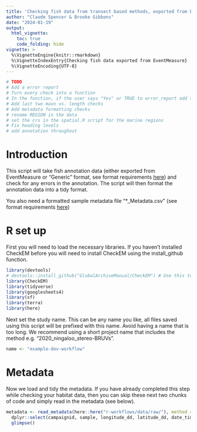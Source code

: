 ```yaml
---
title: 'Checking fish data from transect based methods, exported from EventMeasure and/or "Generic" data'
author: "Claude Spencer & Brooke Gibbons"
date: "2024-01-19"
output:
  html_vignette:
    toc: true
    code_folding: hide
vignette: >
  %\VignetteEngine{knitr::rmarkdown}
  %\VignetteIndexEntry{Checking fish data exported from EventMeasure}
  %\VignetteEncoding{UTF-8}
---
```


```r
# TODO
# Add a error report
# Turn every check into a function
# In the function, if the user says "Yes" or TRUE to error_report add the check to the error report
# Add last two maxn vs. length checks
# Add metadata formatting checks
# rename REGION in the data
# set the crs in the spatial.R script for the marine regions
# Fix heading levels
# add annotation throughout
```

# Introduction
This script will take fish annotation data (either exported from EventMeasure or "Generic" format, see format requirements [here](https://globalarchivemanual.github.io/CheckEM/articles/manuals/CheckEM_user_guide.html)) and check for any errors in the annotation.
The script will then format the annotation data into a tidy format.

You also need a formatted sample metadata file "*_Metadata.csv" (see format requirements [here](https://globalarchivemanual.github.io/CheckEM/articles/manuals/CheckEM_user_guide.html))

# R set up
First you will need to load the necessary libraries.
If you haven't installed CheckEM before you will need to install CheckEM using the install_github function.

```r
library(devtools)
# devtools::install_github("GlobalArchiveManual/CheckEM") # Use this to install the CheckEM package if you have not already done so
library(CheckEM)
library(tidyverse)
library(googlesheets4)
library(sf)
library(terra)
library(here)
```

Next set the study name.
This can be any name you like, all files saved using this script will be prefixed with this name.
Avoid having a name that is too long. We recommend using a short project name that includes the method e.g. "2020_ningaloo_stereo-BRUVs".

```r
name <- "example-dov-workflow"
```

# Metadata
Now we load and tidy the metadata. 
If you have already completed this step while checking your habitat data, then you can skip these next two chunks of code and simply read in the metadata (see below).

```r
metadata <- read_metadata(here::here("r-workflows/data/raw/"), method = "DOVs") %>% # Change here to "DOVs"
  dplyr::select(campaignid, sample, longitude_dd, latitude_dd, date_time, location, site, depth_m, successful_count, successful_length, successful_habitat_forward, successful_habitat_backward) %>%
  glimpse()
```

<!-- Save the metadata as an R data file (this creates a lighter file than saving as a .csv or similar, it also maintains any column formatting). -->

<!-- ```{r save-metadata} -->
<!-- saveRDS(metadata, file = here::here(paste0("r-workflows/data/tidy/", -->
<!--                                 name, "_Metadata.rds"))) -->
<!-- ``` -->

<!-- If you have already exported in the 'check-habitat' script then load the metadata. -->
<!-- If you have just loaded and saved the metadata, then you can skip this chunk of code. -->

<!-- ```{r tidy-metadata} -->
<!-- metadata <- readRDS(here::here(paste0("r-workflows/data/tidy/", -->
<!--                                 name, "_Metadata.rds"))) -->
<!-- ``` -->

<!-- ## Marine Parks -->
<!-- Load marine park shape files, and extract fishing status (e.g. 'Fished' or 'No-take') for use in modelling.  -->
<!-- The data set used here is the 2022 Collaborative Australian Protected Areas Database, which you can download for free [here](https://fed.dcceew.gov.au/datasets/782c02c691014efe8ffbd27445fe41d7_0/explore). -->

<!-- You may change this shape file to any suitable data set that is available for your study area.  -->

<!-- ```{r parks} -->
<!-- marine_parks <- st_read(here::here("r-workflows/data/spatial/shapefiles/Collaborative_Australian_Protected_Areas_Database_(CAPAD)_2022_-_Marine.shp"))  %>% -->
<!--   dplyr::select(geometry, ZONE_TYPE) %>% -->
<!--   st_transform(4326) %>% -->
<!--   st_make_valid() -->

<!-- metadata_sf <- st_as_sf(metadata, coords = c("longitude_dd", "latitude_dd"), crs = 4326) -->

<!-- metadata <- metadata_sf %>% -->
<!--   st_intersection(marine_parks) %>% -->
<!--   bind_cols(st_coordinates(.)) %>% -->
<!--   as.data.frame() %>% -->
<!--   dplyr::select(-c(geometry)) %>% -->
<!--   dplyr::rename(longitude_dd = X, latitude_dd = Y) %>% -->
<!--   dplyr::mutate(status = if_else(str_detect(ZONE_TYPE, "National|Sanctuary"), -->
<!--                                 "No-take", "Fished")) %>% -->
<!--   clean_names() %>% -->
<!--   glimpse() -->
<!-- ``` -->
<!-- ## Find nearest Marine Region -->
<!-- Now we need to find the nearest marine region for each sample in the metadata.  -->
<!-- Then we can use the life history lists to find species that have not been observed in that marine region before. -->

<!-- ```{r marine region, warning=FALSE} -->
<!-- metadata_sf <- st_as_sf(metadata, coords = c("longitude_dd", "latitude_dd"), crs = 4326) -->
<!-- regions <- st_as_sf(CheckEM::aus_regions, crs = st_crs(4326)) -->
<!-- regions <- st_transform(regions, 4326) %>% -->
<!--   dplyr::select(REGION) -->

<!-- metadata <- st_join(metadata_sf, regions, join = st_nearest_feature) %>% -->
<!--   dplyr::rename(marine_region = REGION) %>% -->
<!--   dplyr::mutate(sample = as.character(sample)) %>% -->
<!--   as.data.frame() %>% -->
<!--   dplyr::select(-c(geometry)) %>% -->
<!--   glimpse() -->
<!-- ``` -->

<!-- # Fish annotation data -->
<!-- There are two types of fish annotation data formats that you can check and format using this script: *EventMeasure database outputs* or *Generic* files.  -->

<!-- - For *EventMeasure database outputs* you will need to export the database outputs using the EventMeasure software and the .EMObs files. This will give you the '_Points.txt', '_Lengths.txt' and '_3DPoints.txt' files. -->

<!-- - *Generic* data is a much simpler format and allows users who haven’t used EventMeasure to format QC their annotation data. You will need a _Count.csv file and a _Length.csv file. -->

<!-- For more information on the format of these files please see the [CheckEM user guide](https://globalarchivemanual.github.io/CheckEM/articles/manuals/CheckEM_user_guide.html) -->

<!-- We recommend using the *EventMeasure database outputs* if they are available and up to date. There are more checks possible with EventMeasure data than *Generic* data.  -->
<!-- **Note:** If you have used EventMeasure software to annotate your samples BUT have made corrections on the exported data (e.g. in Excel), this corrected data is now the true copy of the data and you should import your data as *Generic* annotation files (e.g. count and length). -->

<!-- ## Load any EventMeasure Points.txt files -->
<!-- This section of code will read in any Points.txt files that you have saved in the directory you set. -->
<!-- It will combine all of the files into one data-frame, and get the campaignid name from the name of the file. -->
<!-- It is important that you consistently name your files with the same campaignid (look out for different separators e.g. '-', '_', or '.') -->

<!-- ```{r load-points} -->
<!-- points <- read_points(here::here("r-workflows/data/raw/")) %>% -->
<!--   glimpse() -->
<!-- ``` -->

<!-- ## Load any *Generic* count files -->
<!-- This section of code will read in any Count.csv files that you have saved in the directory you set. -->
<!-- It will combine all of the files into one data frame, and get the campaignid name from the name of the file. -->

<!-- It is important that you consistently name your files with the same campaignid (look out for different separators e.g. '-', '_', or '.') -->

<!-- ```{r load-counts} -->
<!-- counts <- read_counts(here::here("r-workflows/data/raw/")) %>% -->
<!--   glimpse() -->
<!-- ``` -->
<!-- ## Combine EventMeasure and *Generic* count together -->
<!-- Create and tidy the MaxN file. -->

<!-- ```{r create-maxn} -->

<!-- # Only run this if there is data in the counts data frame -->
<!-- if(nrow(points) > 1){ -->
<!--   maxn_points <- points %>%  -->
<!--     dplyr::group_by(campaignid, sample, filename, periodtime, frame, family, genus, species) %>% # If you have MaxN'd by stage (e.g. Adult, Juvenile) add stage here -->
<!--     dplyr::mutate(number = as.numeric(number)) %>% -->
<!--     dplyr::summarise(maxn = sum(number)) %>% -->
<!--     dplyr::ungroup() %>% -->
<!--     dplyr::group_by(campaignid, sample, family, genus, species) %>% -->
<!--     dplyr::slice(which.max(maxn)) %>% -->
<!--     dplyr::ungroup() %>% -->
<!--     dplyr::filter(!is.na(maxn)) %>% -->
<!--     dplyr::select(-frame) %>% -->
<!--     tidyr::replace_na(list(maxn = 0)) %>% -->
<!--     dplyr::mutate(maxn = as.numeric(maxn)) %>% -->
<!--     dplyr::filter(maxn > 0) %>% -->
<!--     dplyr::inner_join(metadata, by = join_by(campaignid, sample)) %>% -->
<!--     dplyr::filter(successful_count %in% c("Yes")) %>%  -->
<!--     dplyr::filter(maxn > 0) %>% -->
<!--     dplyr::select(campaignid, sample, family, genus, species, maxn) %>% -->
<!--     dplyr::glimpse() -->
<!-- } -->

<!-- # Only run this if there is data in the counts data frame -->
<!-- if(nrow(counts) > 1){ -->
<!--   maxn_counts <- counts %>% -->
<!--     dplyr::group_by(campaignid, sample, family, genus, species) %>% -->
<!--     dplyr::mutate(number = as.numeric(count)) %>% -->
<!--     dplyr::summarise(maxn = sum(number)) %>% -->
<!--     dplyr::ungroup() %>% -->
<!--     dplyr::group_by(campaignid, sample, family, genus, species) %>% -->
<!--     dplyr::slice(which.max(maxn)) %>% -->
<!--     dplyr::ungroup() %>% -->
<!--     dplyr::filter(!is.na(maxn)) %>% -->
<!--     tidyr::replace_na(list(maxn = 0)) %>% -->
<!--     dplyr::mutate(maxn = as.numeric(maxn)) %>% -->
<!--     dplyr::filter(maxn > 0) %>% -->
<!--     dplyr::inner_join(metadata, by = join_by(campaignid, sample)) %>% -->
<!--     dplyr::filter(successful_count %in% c("Yes")) %>% -->
<!--     dplyr::filter(maxn > 0) %>% -->
<!--     dplyr::select(campaignid, sample, family, genus, species, maxn) %>% -->
<!--     dplyr::glimpse() -->
<!-- } -->

<!-- # If only EventMeasure data then MaxN only includes Points data -->
<!-- # If only Generic data then MaxN only includes Count data -->
<!-- # If both exist, then MaxN includes both Points and Count data -->
<!-- maxn <- bind_rows(get0("maxn_points"), get0("maxn_counts")) # this works even if you only have one type of data -->
<!-- ``` -->

<!-- ## Load any EventMeasure Lengths.txt and/or 3DPoints.txt files -->
<!-- This section of code will read in any Lengths.txt and/or 3DPoints.txt files that you have saved in the directory you set. -->
<!-- It will combine all of the files into one data-frame, and get the campaignid name from the name of the file. -->
<!-- It is important that you consistently name your files with the same campaignid (look out for different separators e.g. '-', '_', or '.') -->

<!-- ```{r load-lengths} -->
<!-- em_length3dpoints <- read_em_length(here::here("r-workflows/data/raw/")) %>%                    -->
<!--   dplyr::select(-c(comment))%>% # there is a comment column in metadata, so you will need to remove this column from EM data -->
<!--   dplyr::inner_join(metadata, by = join_by(sample, campaignid)) %>% -->
<!--   dplyr::filter(successful_length %in% "Yes") %>% -->
<!--   dplyr::rename(length_mm = length) %>% -->
<!--   glimpse()  -->
<!-- ``` -->

<!-- ## Load any *Generic* length files -->
<!-- This section of code will read in any _Length.csv files that you have saved in the directory you set. -->
<!-- It will combine all of the files into one data frame, and get the campaignid name from the name of the file. -->
<!-- It is important that you consistently name your files with the same campaignid (look out for different separators e.g. '-', '_', or '.') -->

<!-- ```{r load-gen-lengths} -->
<!-- gen_length <- read_gen_length(here::here("r-workflows/data/raw/")) %>%                    -->
<!--   dplyr::full_join(metadata, by = join_by(campaignid, sample)) %>% -->
<!--   dplyr::filter(successful_length %in% "Yes") %>% -->
<!--   glimpse()  -->
<!-- ``` -->

<!-- ## Combine EventMeasure and *Generic* length data -->
<!-- ```{r combine-length} -->
<!-- # If only EventMeasure data then length only includes Length and 3D points data -->
<!-- # If only Generic data then length only includes generic length data -->
<!-- # If both exist, then length includes both Length and 3D points and generic length data -->
<!-- length <- bind_rows(get0("em_length3dpoints"), get0("gen_length")) # this works even if you only have one type of data -->
<!-- ``` -->

<!-- ## Format and add zeros where a species isn't present -->
<!-- ### In the count data -->
<!-- Tidy and "complete" MaxN data (e.g. add zeros in the data where a species wasn't observed). -->
<!-- The final data set will have a row for each species in every sample (deployment). -->

<!-- ```{r tidy-maxn} -->
<!-- count <- maxn %>% -->
<!--   dplyr::mutate(family = ifelse(family %in% c("NA", "NANA", NA, "unknown", "", NULL, " ", NA_character_), "Unknown", as.character(family))) %>% -->
<!--   dplyr::mutate(genus = ifelse(genus %in% c("NA", "NANA", NA, "unknown", "", NULL, " ", NA_character_), "Unknown", as.character(genus))) %>% -->
<!--   dplyr::mutate(species = ifelse(species %in% c("NA", "NANA", NA, "unknown", "", NULL, " ", NA_character_), "spp", as.character(species))) %>% -->
<!--   dplyr::select(campaignid, sample, family, genus, species, maxn) %>% -->
<!--   tidyr::complete(nesting(campaignid, sample), nesting(family, genus, species)) %>% -->
<!--   tidyr::replace_na(list(maxn = 0)) %>% -->
<!--   group_by(campaignid, sample, family, genus, species) %>% -->
<!--   dplyr::summarise(count = sum(maxn)) %>% -->
<!--   ungroup() %>% -->
<!--   mutate(scientific = paste(family, genus, species, sep = " "))%>% -->
<!--   dplyr::select(campaignid, sample, scientific, count)%>% -->
<!--   spread(scientific, count, fill = 0) -->

<!-- count_families <- maxn %>% -->
<!--   dplyr::mutate(scientific = paste(family, genus, species, sep = " ")) %>% -->
<!--   filter(!(family %in% "Unknown")) %>% -->
<!--   dplyr::select(c(family, genus, species, scientific)) %>% -->
<!--   distinct() -->

<!-- complete_count <- count %>% -->
<!--   pivot_longer(names_to = "scientific", values_to = "count", -->
<!--                cols = 3:ncol(.)) %>% -->
<!--   inner_join(count_families, by = c("scientific")) %>% -->
<!--   full_join(metadata)%>% -->
<!--   glimpse() -->
<!-- ``` -->

<!-- ### In the length data -->
<!-- Tidy and complete length data (e.g. complete zeroes in the data). -->
<!-- The final data set will have a row for each species in every sample (deployment). -->

<!-- ```{r complete-length} -->
<!-- complete_length <- length %>% -->
<!--   dplyr::mutate(family = ifelse(family %in% c("NA", "NANA", NA, "unknown", "", NULL, " ", NA_character_), "Unknown", as.character(family))) %>% -->
<!--   dplyr::mutate(genus = ifelse(genus %in% c("NA", "NANA", NA, "unknown", "", NULL, " ", NA_character_), "Unknown", as.character(genus))) %>% -->
<!--   dplyr::mutate(species = ifelse(species %in% c("NA", "NANA", NA, "unknown", "", NULL, " ", NA_character_), "spp", as.character(species))) %>% -->
<!--   dplyr::filter(!family %in% "Unknown")%>% -->
<!--   # First make one row for every length measurement -->
<!--   dplyr::mutate(number = as.numeric(number)) %>% -->
<!--   tidyr::uncount(number) %>% -->
<!--   dplyr::mutate(number = 1) %>%  -->
<!--   # Add in missing samples -->
<!--   dplyr::right_join(metadata) %>% -->
<!--   dplyr::filter(successful_length %in% "Yes") %>% -->
<!--   # Complete the data (add in zeros for every species) -->
<!--   dplyr::select(campaignid, sample, family, genus, species, length_mm, number, any_of(c("range", "rms", "precision"))) %>% # this will keep EM only columns -->
<!--   tidyr::complete(nesting(campaignid, sample), nesting(family, genus, species)) %>% -->
<!--   replace_na(list(number = 0)) %>% -->
<!--   ungroup() %>% -->
<!--   dplyr::filter(!is.na(number)) %>% -->
<!--   dplyr::mutate(length_mm = as.numeric(length_mm)) %>% -->
<!--   left_join(., metadata) %>% -->
<!--   glimpse() -->
<!-- ``` -->
<!-- # Quality Control Checks -->
<!-- Now we have some-what tidy data we can begin to run some checks. -->

<!-- ## Number of unique samples in the metadata -->
<!-- This is the total number of unique samples in the sample metadata (it should also be the number of rows in the metadata data frame) -->

<!-- ```{r number-metadata-samples} -->
<!-- number_of_samples <- metadata %>% -->
<!--   dplyr::distinct(campaignid, sample) -->

<!-- message(paste(nrow(number_of_samples), "unique samples in the metadata")) -->
<!-- ``` -->
<!-- ## Check for duplicate sample names -->
<!-- If you have any duplicate samples within a campaign they will be displayed here -->
<!-- ```{r duplicate-metadata-samples} -->
<!-- duplicate_samples <- metadata %>% -->
<!--   dplyr::group_by(campaignid, sample) %>% -->
<!--   dplyr::summarise(n = n()) %>% -->
<!--   dplyr::ungroup() %>% -->
<!--   dplyr::filter(n > 1) -->

<!-- message(paste(nrow(duplicate_samples), "samples duplicated in the metadata")) -->
<!-- ``` -->

<!-- ## Number of sample(s) without points or count data -->
<!-- This could be due to samples not observing fish (not an error) or a sample that should be marked as successful_count = No.  -->
<!-- It could also be due to a sample name spelt incorrectly in the count/points or sample metadata file. -->

<!-- ```{r samples-missing-count} -->
<!-- metadata_samples <- metadata %>% -->
<!--   dplyr::select(campaignid, sample, dplyr::any_of(c("opcode", "period")),  -->
<!--                 successful_count, successful_length) %>% -->
<!--   distinct() -->

<!-- samples <- maxn %>% -->
<!--   distinct(campaignid, sample) -->

<!-- missing_count <- anti_join(metadata_samples, samples, by = join_by(campaignid, sample)) -->

<!-- message(paste(nrow(missing_count), "samples in the metadata missing count data")) -->
<!-- ``` -->

<!-- ## Samples in the count data missing metadata -->
<!-- This next chunk checks for any samples that are in the count data but do not have a match in the sample metadata. -->

<!-- ```{r count-missing-metadata} -->
<!-- missing_metadata <- anti_join(samples, metadata_samples, by = join_by(campaignid, sample)) -->
<!-- message(paste(nrow(missing_metadata), "samples in count data missing metadata")) -->
<!-- ``` -->

<!-- ## Number of sample(s) without length or 3D point data -->
<!-- This could be due to samples not observing fish (not an error) or a sample that should be marked as successful_length = No.  -->
<!-- It could also be due to a sample name spelt incorrectly in the EMObs or Length file or the sample metadata file. -->

<!-- ```{r samples-missing-length} -->
<!-- metadata_samples <- metadata %>% -->
<!--   dplyr::select(campaignid, sample, dplyr::any_of(c("opcode", "period")),  -->
<!--                 successful_count, successful_length) %>% -->
<!--   distinct() -->

<!-- samples <- length %>% -->
<!--   distinct(campaignid, sample) -->

<!-- missing_length <- anti_join(metadata_samples, samples, by = join_by(campaignid, sample)) -->

<!-- message(paste(nrow(missing_length), "samples in metadata missing length data")) -->
<!-- ``` -->

<!-- ## Samples in the length data missing metadata -->
<!-- This next chunk checks for any samples that are in the length data but do not have a match in the sample metadata. -->

<!-- ```{r length-missing-metadata} -->
<!-- missing_metadata <- anti_join(samples, metadata_samples, by = join_by(campaignid, sample)) -->

<!-- message(paste(nrow(missing_metadata), "samples in length data missing metadata")) -->
<!-- ``` -->

<!-- ## Periods without an end (EM only) -->
<!-- This check is only important if you have used periods to define your sampling duration. -->
<!-- It looks for any periods in the EMObs that do not have an end time. This is important if you want to check the duration of each period. -->

<!-- ```{r load-periods} -->
<!-- periods <- read_periods(here::here("r-workflows/data/raw/")) %>% -->
<!--   glimpse() -->

<!-- periods_without_end <- periods %>% -->
<!--   dplyr::filter(has_end == 0) -->

<!-- message(paste(nrow(periods_without_end), "periods without an end")) -->
<!-- glimpse(periods_without_end) -->
<!-- ``` -->

<!-- ## Samples without periods (EM only) -->
<!-- This check is only important if you have used periods to define your sampling duration. -->
<!-- You can use it to find any samples that are missing periods. -->

<!-- ```{r missing-periods} -->
<!-- metadata_samples <- metadata %>% -->
<!--   dplyr::select(campaignid, sample, dplyr::any_of(c("opcode", "period")), successful_count, successful_length) %>% -->
<!--   dplyr::distinct() %>% -->
<!--   dplyr::mutate(sample = as.factor(sample)) -->

<!-- periods_samples <- periods %>% -->
<!--   dplyr::select(campaignid, sample, dplyr::any_of(c("opcode", "period"))) %>% -->
<!--   distinct() -->

<!-- missing_periods <- anti_join(metadata_samples, periods_samples) %>% -->
<!--   dplyr::select(!sample) -->

<!-- message(paste(nrow(missing_periods), "samples missing period")) -->
<!-- glimpse(missing_periods) -->
<!-- ``` -->

<!-- ## Points outside Periods (EM only) -->
<!-- This check identifies any points that have been annotated outside of a period. -->

<!-- ```{r points-outside-periods} -->
<!-- points_outside_periods <- points %>% -->
<!--   dplyr::filter(period %in% c("NA", NA, NULL, "")) %>% -->
<!--   dplyr::select(campaignid, dplyr::any_of(c("opcode", "period")), family, genus, species, number, frame) -->

<!-- message(paste(nrow(points_outside_periods), "points outside a period")) -->
<!-- glimpse(points_outside_periods) -->
<!-- ``` -->

<!-- ## Length measurement(s) or 3D point(s) outside periods (EM only) -->
<!-- This check identifies any length measurements or 3D points that have been annotated outside of a period. -->

<!-- ```{r lengths-outside-periods} -->
<!-- lengths_outside_periods <- em_length3dpoints %>% -->
<!--   dplyr::filter(period %in% c("NA", NA, NULL, "")) %>% -->
<!--   dplyr::select(campaignid, dplyr::any_of(c("opcode", "period")), family, genus, species, number) -->

<!-- message(paste(nrow(lengths_outside_periods), "lengths/3D points outside period")) -->
<!-- glimpse(lengths_outside_periods) -->
<!-- ``` -->

<!-- ## Period(s) that are not the correct duration (EM only) -->
<!-- In this check you define the correct sampling duration (e.g. 60 minutes for stereo-BRUVs) and then identify any periods that are not that length.  -->

<!-- ```{r periods-wrong-length} -->
<!-- period_length <- 60 # in minutes -->

<!-- periods_wrong <- periods %>% -->
<!--         dplyr::select(campaignid, dplyr::any_of(c("opcode", "period")), time_start, time_end, has_end) %>% -->
<!--         dplyr::distinct() %>% -->
<!--         dplyr::mutate(period_time = round(time_end - time_start)) %>% -->
<!--         dplyr::filter(!period_time %in% period_length) -->

<!-- message(paste(nrow(periods_wrong), "periods not", period_length, "minutes long")) -->
<!-- glimpse(periods_wrong) -->
<!-- ``` -->

<!-- ## Total number of individuals observed -->
<!-- This is the total number of individuals observed in the count data: -->
<!-- ```{r total-in-maxn} -->
<!-- total_count <- sum(complete_count$count) -->
<!-- message(paste(total_count, "fish counted in the count data")) -->
<!-- ``` -->

<!-- This is the total number of individuals observed in the length data: -->
<!-- ```{r total-in-lengths} -->
<!-- total_length <- sum(complete_length$count) -->
<!-- message(paste(total_length, "fish counted in the length data")) -->
<!-- ``` -->

<!-- ## Points without a number (EM only) -->
<!-- This is a check for EventMeasure data. Sometimes analysts will add points of interest that are not fish/sharks and remove the number so they are not summed in total abundance metrics. You should check to make sure no fish species accidentally had their number deleted. -->

<!-- ```{r points-without-a-number} -->
<!-- points_without_number <- points %>% -->
<!--   filter(number %in% c("NA", NA, 0, NULL, "", " ")) -->

<!-- message(paste(nrow(points_without_number), "points in the _Points.txt file that do not have a number")) -->
<!-- glimpse(points_without_number) -->
<!-- ``` -->

<!-- ## Length measurements or 3D points without a number (EM only) -->
<!-- This is a check for EventMeasure data. Sometimes analysts will add 3D points to record the sync point. These can remain in the data but you should double check that no fish are accidentally missing a number. -->

<!-- ```{r lengths-without-a-number} -->
<!-- lengths_without_number <- em_length3dpoints %>% -->
<!--   filter(number %in% c("NA", NA, 0, NULL, "", " ")) -->

<!-- message(paste(nrow(lengths_without_number), "lengths or 3D points in the EMObs that do not have a number")) -->
<!-- glimpse(lengths_without_number) -->

<!-- ``` -->

<!-- ## Species names that have been updated -->
<!-- Taxanomic advances means that species names are updated all the time, and analysts sometimes spell species names incorrectly. This check uses a data-frame saved inside the CheckEM package to identifies species names that have been updated or spelt incorrectly.  -->

<!-- You can choose if you would like to find the synonyms using an Australia specific list (*CheckEM::aus_synonyms*) or a Global list (*TO ADD*). -->

<!-- ### Synonyms in the count data -->
<!-- ```{r count-synonyms} -->
<!-- synonyms_in_count <- dplyr::left_join(complete_count, CheckEM::aus_synonyms) %>% -->
<!--       dplyr::filter(!is.na(genus_correct)) %>% -->
<!--       dplyr::mutate('old name' = paste(family, genus, species, sep = " ")) %>% -->
<!--       dplyr::mutate('new name' = paste(family_correct, genus_correct, species_correct, sep = " ")) %>% -->
<!--       dplyr::select('old name', 'new name') %>% -->
<!--       dplyr::distinct() -->

<!-- message(paste(nrow(synonyms_in_count), "synonyms used in the count data")) -->
<!-- glimpse(synonyms_in_count) -->
<!-- ``` -->

<!-- ### Synonyms in the length data -->
<!-- ```{r length-synonyms} -->
<!-- synonyms_in_length <- dplyr::left_join(complete_length, CheckEM::aus_synonyms) %>% -->
<!--       dplyr::filter(!is.na(genus_correct)) %>% -->
<!--       dplyr::mutate('old name' = paste(family, genus, species, sep = " ")) %>% -->
<!--       dplyr::mutate('new name' = paste(family_correct, genus_correct, species_correct, sep = " ")) %>% -->
<!--       dplyr::select('old name', 'new name') %>% -->
<!--       dplyr::distinct() -->

<!-- message(paste(nrow(synonyms_in_length), "synonyms used in the length data")) -->
<!-- glimpse(synonyms_in_length) -->
<!-- ``` -->

<!-- ### Change synonyms names in data -->
<!-- Now that we have identified species names that have been updated or spelt wrong you need to decide if you want to change the names in your data or continue using the old names. If you want to update the names use the next two chunks. If you would like to retain the old names skip the next two chunks. -->

<!-- **NOTE:** this does not change your original annotation files, only the data you save at the end of the script. -->

<!-- ```{r change-count-synonyms} -->
<!-- complete_count <- dplyr::left_join(complete_count, CheckEM::aus_synonyms) %>% -->
<!--   dplyr::mutate(genus = ifelse(!genus_correct%in%c(NA), genus_correct, genus)) %>% -->
<!--   dplyr::mutate(species = ifelse(!is.na(species_correct), species_correct, species)) %>% -->
<!--   dplyr::mutate(family = ifelse(!is.na(family_correct), family_correct, family)) %>% -->
<!--   dplyr::select(-c(family_correct, genus_correct, species_correct)) %>% -->
<!--   dplyr::mutate(scientific = paste(family, genus, species)) -->
<!-- ``` -->

<!-- ```{r change-length-synonyms} -->
<!-- complete_length <- dplyr::left_join(complete_length, CheckEM::aus_synonyms) %>% -->
<!--   dplyr::mutate(genus = ifelse(!genus_correct%in%c(NA), genus_correct, genus)) %>% -->
<!--   dplyr::mutate(species = ifelse(!is.na(species_correct), species_correct, species)) %>% -->
<!--   dplyr::mutate(family = ifelse(!is.na(family_correct), family_correct, family)) %>% -->
<!--   dplyr::select(-c(family_correct, genus_correct, species_correct)) %>% -->
<!--   dplyr::mutate(scientific = paste(family, genus, species)) -->
<!-- ``` -->

<!-- ## Species not observed in the region before -->
<!-- In this check you use a list of species and their known geographical ranges to check your data against to identify any species that are outside of that range. There are two life history data sets to choose from to check any species that are outside of their known geographical range. They are the Australia and Global lists. -->

<!-- To use the Australia life history list use *CheckEM::australia_life_history* to use the Global life history list use *CheckEM::global_life_history*. -->

<!-- We run the check on both the count and length data, as sometimes a species will be in the count and not the length. -->
<!-- All species identified in these checks are present in your chosen life-history list. Sometimes range data is limited, so it is possible that a species flagged in this check is actually present in that area. You need to critically think about the species flagged by this check. -->

<!-- ### Species out of range in the count data -->
<!-- Check for any species that are out of range in the count data. -->
<!-- ```{r count-species-not-in-area} -->
<!-- count_species_not_observed_region <- complete_count %>% -->
<!--   dplyr::distinct(campaignid, sample, family, genus, species, marine_region, count) %>% -->
<!--   dplyr::anti_join(., expand_life_history(CheckEM::australia_life_history), by = c("family", "genus", "species", "marine_region")) %>% -->
<!--   dplyr::filter(count > 0) %>% -->
<!--   dplyr::left_join(metadata) %>% -->
<!--   dplyr::select(campaignid, dplyr::any_of(c("opcode", "period")), family, genus, species, marine_region) %>% -->
<!--   dplyr::distinct() %>% -->
<!--   dplyr::rename('marine region not observed in' = marine_region) %>% -->
<!--   dplyr::semi_join(., CheckEM::australia_life_history, by = c("family", "genus", "species")) -->

<!-- message(paste(nrow(count_species_not_observed_region), "species not observed in the region before")) -->
<!-- glimpse(count_species_not_observed_region) -->
<!-- ``` -->

<!-- ### Species out of range in the length data -->
<!-- Check for any species that are out of range in the length data. -->
<!-- ```{r length-species-not-in-area} -->
<!-- length_species_not_observed_region <- complete_length %>% -->
<!--   dplyr::distinct(campaignid, sample, family, genus, species, marine_region, number) %>% -->
<!--   dplyr::anti_join(., expand_life_history(CheckEM::australia_life_history), by = c("family", "genus", "species", "marine_region")) %>% -->
<!--   dplyr::filter(number > 0) %>% -->
<!--   dplyr::left_join(metadata) %>% -->
<!--   dplyr::select(campaignid, dplyr::any_of(c("opcode", "period")), family, genus, species, marine_region) %>% -->
<!--   dplyr::distinct() %>% -->
<!--   dplyr::rename('marine region not observed in' = marine_region) %>% -->
<!--   dplyr::semi_join(., CheckEM::australia_life_history, by = c("family", "genus", "species")) -->

<!-- message(paste(nrow(length_species_not_observed_region), "species not observed in the region before")) -->
<!-- glimpse(length_species_not_observed_region) -->
<!-- ``` -->

<!-- ## Species not listed in the life history list -->
<!-- This next check identifies any species that are not listed in your chosen life history list. -->
<!-- It could be that you have misspelt the family/genus/species name, the species name is invalid, the name has been updated or that the species name should be included in the life history list but is missing. Again you will need to critically think about the species that are flagged to determine if this is an error or not. -->

<!-- To use the Australia life history list use *CheckEM::australia_life_history* to use the Global life history list use *CheckEM::global_life_history*. -->

<!-- *NOTE.* If you believe that a species flagged by this check should be included in the life history list please email brooke.gibbons@uwa.edu.au with the full species name and which list it should be added to (Global or Australia). -->

<!-- ### Species in the count data that are not listed -->
<!-- If you chose to update the names that have changed (synonyms) then this check won't include the previously used names. -->
<!-- ```{r count-species-not-in-list} -->
<!-- count_species_not_in_list <- complete_count %>% -->
<!--   dplyr::anti_join(., CheckEM::australia_life_history, by = c("family", "genus", "species")) %>% -->
<!--   dplyr::filter(count > 0) %>% -->
<!--   dplyr::left_join(metadata) %>% -->
<!--   dplyr::select(campaignid, dplyr::any_of(c("opcode", "period")), family, genus, species) %>% -->
<!--   dplyr::distinct()  -->

<!-- message(paste(nrow(count_species_not_in_list), "species not in chosen life history list")) -->
<!-- glimpse(count_species_not_in_list) -->
<!-- ``` -->

<!-- ### Species in the length data that are not listed -->
<!-- ```{r length-species-not-in-list} -->
<!-- length_species_not_in_list <- complete_length %>% -->
<!--   dplyr::anti_join(., CheckEM::australia_life_history, by = c("family", "genus", "species")) %>% -->
<!--   dplyr::filter(number > 0) %>% -->
<!--   dplyr::left_join(metadata) %>% -->
<!--   dplyr::select(campaignid, dplyr::any_of(c("opcode", "period")), family, genus, species) %>% -->
<!--   dplyr::distinct()  -->

<!-- message(paste(nrow(length_species_not_in_list), "species not in chosen life history list")) -->
<!-- glimpse(length_species_not_in_list) -->
<!-- ``` -->

<!-- ## Length measurements smaller or bigger than the fishbase minimum and maximums -->
<!-- Length data is extremely valuable so it is important that fish are precisely and accurately measured. -->
<!-- You can use this check to identify any measurements that are bigger than the maximum size listed on fishbase. -->
<!-- However, we think it is important that you check any species that are nearing their maximum size (e.g 85% of maximum). -->
<!-- We also think it is important that you check for any species that are very small. Fishbase does not list a minimum size, so we recommend checking the length measurements against 15% of the maximum size. -->

<!-- In the function below you can edit these cut offs (15% and 85%) as you see fit. -->
<!-- If you believe the size limits for a particular species is incorrect you fill out the feedback form on the [CheckEM](https://marine-ecology.shinyapps.io/CheckEM/) web based app (see tab *Edit maximum lengths*) to supply a new maximum size limit. -->

<!-- ```{r incorrect-lengths} -->
<!-- incorrect_lengths <- left_join(complete_length, create_min_max(CheckEM::australia_life_history, minimum = 0.15, maximum = 0.85)) %>% -->
<!--   dplyr::filter(length_mm < min_length_mm | length_mm > max_length_mm) %>% -->
<!--   mutate(reason = ifelse(length_mm < min_length_mm, "too small", "too big")) %>% -->
<!--   dplyr::select(campaignid, sample, family, genus, species, length_mm, min_length_mm, max_length_mm, length_max_mm, reason, any_of(c("em_comment", "frame_left")), length_max_mm) %>% -->
<!--   mutate(difference = ifelse(reason %in% c("too small"), (min_length_mm - length_mm), (length_mm - max_length_mm))) %>% -->
<!--   dplyr::mutate(percent_of_fb_max = (length_mm/length_max_mm)*100) %>% -->
<!--   dplyr::left_join(metadata) %>% -->
<!--   dplyr::select(campaignid, dplyr::any_of(c("opcode", "period")), family, genus, species, length_mm, min_length_mm, max_length_mm, length_max_mm, reason, any_of(c("em_comment", "frame_left")), difference, percent_of_fb_max) -->

<!-- too_small <- incorrect_lengths %>% -->
<!--   dplyr::filter(reason %in% "too small") -->

<!-- too_big <- incorrect_lengths %>% -->
<!--   dplyr::filter(reason %in% "too big") -->

<!-- message(paste(nrow(too_small), "lengths are too small")) -->
<!-- glimpse(too_small) -->

<!-- message(paste(nrow(too_big), "lengths are too big")) -->
<!-- glimpse(too_big) -->
<!-- ``` -->

<!-- ## Number of 3D points and length measurements over the RMS limit (EM only) -->
<!-- In this check you can set the RMS limit, and then identify any measurements that have a larger RMS. -->

<!-- ```{r length-over-rms} -->
<!-- rms_limit <- 20 # in mm -->

<!-- over_rms <- complete_length %>% -->
<!--   dplyr::filter(as.numeric(rms) > rms_limit) -->

<!-- message(paste(nrow(over_rms), "lengths over RMS limit")) -->
<!-- glimpse(over_rms) -->
<!-- ``` -->
<!-- ## Number of length measurements over the precision limit (EM only) -->
<!-- In this check you can set the precision limit, and then identify any measurements that have a larger precision. -->

<!-- ```{r length-over-precision} -->
<!-- precision_limit <- 10 # in % -->

<!-- over_precision <- complete_length %>% -->
<!--   dplyr::filter(as.numeric(precision) > precision_limit) -->

<!-- message(paste(nrow(over_precision), "lengths over precision limit")) -->
<!-- glimpse(over_precision) -->
<!-- ``` -->

<!-- ## Number of 3D points and length measurements over the range limit (EM only) -->
<!-- In this check you can set the range limit, and then identify any measurements that have a larger range. -->

<!-- ```{r over_range_limit} -->
<!-- range_limit <- 10 # in metres -->

<!-- over_range <- complete_length %>% -->
<!--   dplyr::filter(as.numeric(range) > (range_limit* 1000)) -->

<!-- message(paste(nrow(over_range), "lengths over range limit")) -->
<!-- glimpse(over_range) -->
<!-- ``` -->

<!-- ## Samples where the MaxN does not equal the number of length measurements -->


<!-- ## Percent of MaxN Measured -->


<!-- # Save the checked data -->
<!-- Save MaxN as an R data file. -->

<!-- ```{r save-maxn} -->
<!-- saveRDS(complete_count, -->
<!--           file = here::here(paste0("r-workflows/data/staging/", -->
<!--                        name, "_complete-count.rds"))) -->
<!-- ``` -->

<!-- Save lengths as an R data file. -->

<!-- ```{r save-length} -->
<!-- saveRDS(complete_length, -->
<!--           file = here::here(paste0("r-workflows/data/staging/", -->
<!--                        name, "_complete-length.rds"))) -->
<!-- ``` -->
